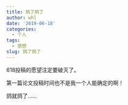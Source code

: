 ```yaml
---
title: 鸽了鸽了
author: whl
date: '2019-06-18'
categories:
  - 个人
tags:
  - 感想
slug: 鸽了鸽了
---
```

618投稿的愿望注定要破灭了。

第一篇论文投稿时间也不是我一个人能确定的啊！

鸽就鸽了......